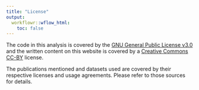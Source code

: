 ```yaml
---
title: "License"
output:
  workflowr::wflow_html:
    toc: false
---
```


The code in this analysis is covered by the
[GNU General Public License v3.0][gpl] and the written content on this website
is covered by a [Creative Commons CC-BY][cc] license.

The publications mentioned and datasets used are covered by their respective 
licenses and usage agreements. Please refer to those sources for details.

[gpl]: https://choosealicense.com/licenses/gpl-3.0/ "GPL-3.0 License"
[cc]: https://creativecommons.org/licenses/by/4.0/ "CC-BY License"
